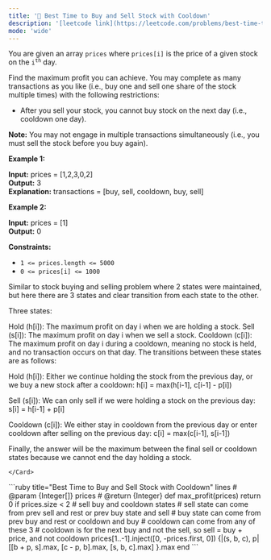```yaml
---
title: '🧀 Best Time to Buy and Sell Stock with Cooldown'
description: '[leetcode link](https://leetcode.com/problems/best-time-to-buy-and-sell-stock-with-cooldown/description/)'
mode: 'wide'
---
```

<Tabs>
  <Tab title="Question" icon="circle-question" iconType="regular">
    <Card>
      <p>You are given an array <code>prices</code> where <code>prices[i]</code> is the price of a given stock on the <code>i<sup>th</sup></code> day.</p>  <p>Find the maximum profit you can achieve. You may complete as many transactions as you like (i.e., buy one and sell one share of the stock multiple times) with the following restrictions:</p>  <ul>  <li>After you sell your stock, you cannot buy stock on the next day (i.e., cooldown one day).</li> </ul>  <p><strong>Note:</strong> You may not engage in multiple transactions simultaneously (i.e., you must sell the stock before you buy again).</p>   <p><strong class="example">Example 1:</strong></p>   <strong>Input:</strong> prices = [1,2,3,0,2] <br/> <strong>Output:</strong> 3 <br/> <strong>Explanation:</strong> transactions = [buy, sell, cooldown, buy, sell]   <p><strong class="example">Example 2:</strong></p>   <strong>Input:</strong> prices = [1] <br/> <strong>Output:</strong> 0    <p><strong>Constraints:</strong></p>  <ul>  <li><code>1 &lt;= prices.length &lt;= 5000</code></li>  <li><code>0 &lt;= prices[i] &lt;= 1000</code></li> </ul> 
    </Card>
  </Tab>
  <Tab title="Solution" icon="lightbulb" iconType="regular" >
    <Card>
      Similar to stock buying and selling problem where 2 states were maintained, but here there are 3 states and clear transition from each state to the other.

Three states:

Hold (h[i]): The maximum profit on day i when we are holding a stock.
Sell (s[i]): The maximum profit on day i when we sell a stock.
Cooldown (c[i]): The maximum profit on day i during a cooldown, meaning no stock is held, and no transaction occurs on that day.
The transitions between these states are as follows:

Hold (h[i]): Either we continue holding the stock from the previous day, or we buy a new stock after a cooldown:
h[i] = max(h[i-1], c[i-1] - p[i])

Sell (s[i]): We can only sell if we were holding a stock on the previous day:
s[i] = h[i-1] + p[i]

Cooldown (c[i]): We either stay in cooldown from the previous day or enter cooldown after selling on the previous day:
c[i] = max(c[i-1], s[i-1])

Finally, the answer will be the maximum between the final sell or cooldown states because we cannot end the day holding a stock.


    </Card>
  <Expandable title="code">
    <CodeGroup dropdown>
```ruby title="Best Time to Buy and Sell Stock with Cooldown" lines
# @param {Integer[]} prices
# @return {Integer}
def max_profit(prices)
    return 0 if prices.size < 2
    # sell buy and cooldown states
    # sell state can come from prev sell and rest or prev buy state and sell
    # buy state can come from prev buy and rest or cooldown and buy
    # cooldown can come from any of these 3
    # cooldown is for the next buy and not the sell, so sell = buy + price, and not cooldown
    prices[1..-1].inject([0, -prices.first, 0]) {|(s, b, c), p|
        [[b + p, s].max, [c - p, b].max, [s, b, c].max]
    }.max
end
```
    </CodeGroup>
  </Expandable>
  </Tab>
</Tabs>